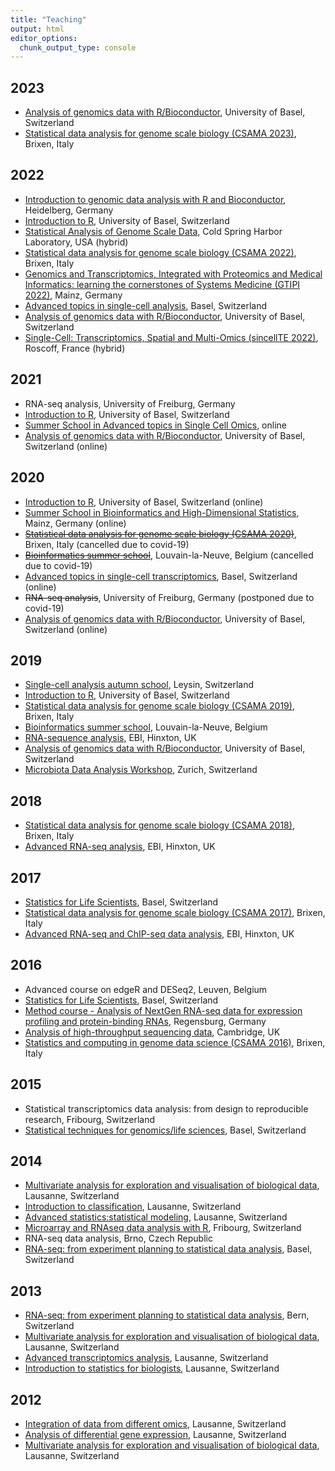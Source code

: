```yaml
---
title: "Teaching"
output: html
editor_options: 
  chunk_output_type: console
---
```


## 2023

-   [Analysis of genomics data with R/Bioconductor](https://ivanek.github.io/analysisOfGenomicsDataWithR/), University of Basel, Switzerland
-   [Statistical data analysis for genome scale biology (CSAMA 2023)](https://csama2023.bioconductor.eu/), Brixen, Italy

## 2022

-   [Introduction to genomic data analysis with R and Bioconductor](https://bioconductor.github.io/2022-09-12-BiocIntro-Heidelberg/), Heidelberg, Germany
-   [Introduction to R](https://ivanek.github.io/introductionToR/), University of Basel, Switzerland
-   [Statistical Analysis of Genome Scale Data](https://meetings.cshl.edu/courses.aspx?course=C-data&year=22), Cold Spring Harbor Laboratory, USA (hybrid)
-   [Statistical data analysis for genome scale biology (CSAMA 2022)](https://csama2022.bioconductor.eu/), Brixen, Italy
-   [Genomics and Transcriptomics, Integrated with Proteomics and Medical Informatics: learning the cornerstones of Systems Medicine (GTIPI 2022)](https://imbeimainz.github.io/GTIPI2022/index.html), Mainz, Germany
-   [Advanced topics in single-cell analysis](https://www.sib.swiss/training/course/20220426_ADVSC), Basel, Switzerland
-   [Analysis of genomics data with R/Bioconductor](https://ivanek.github.io/analysisOfGenomicsDataWithR/), University of Basel, Switzerland
-   [Single-Cell: Transcriptomics, Spatial and Multi-Omics (sincellTE 2022)](https://www.france-bioinformatique.fr/formation/single-cell-2022/), Roscoff, France (hybrid)

## 2021

-   RNA-seq analysis, University of Freiburg, Germany
-   [Introduction to R](https://ivanek.github.io/introductionToR/), University of Basel, Switzerland
-   [Summer School in Advanced topics in Single Cell Omics](https://nbisweden.github.io/single-cell_sib_scilifelab_2021/README.html), online
-   [Analysis of genomics data with R/Bioconductor](https://ivanek.github.io/analysisOfGenomicsDataWithR/), University of Basel, Switzerland (online)

## 2020

-   [Introduction to R](https://ivanek.github.io/introductionToR/), University of Basel, Switzerland (online)
-   [Summer School in Bioinformatics and High-Dimensional Statistics](http://www3.unimedizin-mainz.de/transmed/training-program/training-in-scientific-skills/summer-school-in-bioinformatics-and-high-dimensional-statistics.html), Mainz, Germany (online)
-   [~~Statistical data analysis for genome scale biology (CSAMA 2020)~~](https://www.huber.embl.de/csama2020/#home), Brixen, Italy (cancelled due to covid-19)
-   [~~Bioinformatics summer school~~](https://uclouvain-cbio.github.io/BSS2020/), Louvain-la-Neuve, Belgium (cancelled due to covid-19)
-   [Advanced topics in single-cell transcriptomics](https://www.sib.swiss/training/course/2020-05-adv-scrna), Basel, Switzerland (online)
-   ~~RNA-seq analysis~~, University of Freiburg, Germany (postponed due to covid-19)
-   [Analysis of genomics data with R/Bioconductor](https://ivanek.github.io/analysisOfGenomicsDataWithR/), University of Basel, Switzerland (online)

## 2019

-   [Single-cell analysis autumn school](https://nbisweden.github.io/single-cell_sib_scilifelab/README.html), Leysin, Switzerland
-   [Introduction to R](https://ivanek.github.io/introductionToR/), University of Basel, Switzerland
-   [Statistical data analysis for genome scale biology (CSAMA 2019)](https://www.huber.embl.de/csama2019/#home), Brixen, Italy
-   [Bioinformatics summer school](https://uclouvain-cbio.github.io/BSS2019/), Louvain-la-Neuve, Belgium
-   [RNA-sequence analysis](https://www.ebi.ac.uk/training/events/2019/rna-sequence-analysis), EBI, Hinxton, UK
-   [Analysis of genomics data with R/Bioconductor](https://ivanek.github.io/analysisOfGenomicsDataWithR/), University of Basel, Switzerland
-   [Microbiota Data Analysis Workshop](http://gdc-mda.ethz.ch/MDA19/program.html), Zurich, Switzerland

## 2018

-   [Statistical data analysis for genome scale biology (CSAMA 2018)](http://www-huber.embl.de/csama2018/#home), Brixen, Italy
-   [Advanced RNA-seq analysis](https://www.ebi.ac.uk/training/events/2018/advanced-rna-seq-analysis), EBI, Hinxton, UK

## 2017

-   [Statistics for Life Scientists](https://www.sib.swiss/training/course/stats-basel2017), Basel, Switzerland
-   [Statistical data analysis for genome scale biology (CSAMA 2017)](http://www.huber.embl.de/csama2017/#home), Brixen, Italy
-   [Advanced RNA-seq and ChIP-seq data analysis](http://www.ebi.ac.uk/training/events/2017/advanced-rna-seq-and-chip-seq-data-analysis-1), EBI, Hinxton, UK

## 2016

-   Advanced course on edgeR and DESeq2, Leuven, Belgium
-   [Statistics for Life Scientists](http://edu.isb-sib.ch/course/view.php?id=269), Basel, Switzerland
-   [Method course - Analysis of NextGen RNA-seq data for expression profiling and protein-binding RNAs](http://www.uni-regensburg.de/medicine/statistical-bioinformatics/method-course-oct-16/program/index.html), Regensburg, Germany
-   [Analysis of high-throughput sequencing data](http://events.embo.org/16-htp-seq/), Cambridge, UK
-   [Statistics and computing in genome data science (CSAMA 2016)](http://www.huber.embl.de/csama2016/about/), Brixen, Italy

## 2015

-   Statistical transcriptomics data analysis: from design to reproducible research, Fribourg, Switzerland
-   [Statistical techniques for genomics/life sciences](http://edu.isb-sib.ch/course/view.php?id=189), Basel, Switzerland

## 2014

-   [Multivariate analysis for exploration and visualisation of biological data](http://edu.isb-sib.ch/course/view.php?id=187), Lausanne, Switzerland
-   [Introduction to classification](http://edu.isb-sib.ch/course/view.php?id=186), Lausanne, Switzerland
-   [Advanced statistics:statistical modeling](http://edu.isb-sib.ch/course/view.php?id=177), Lausanne, Switzerland
-   [Microarray and RNAseq data analysis with R](http://edu.isb-sib.ch/course/view.php?id=175), Fribourg, Switzerland
-   RNA-seq data analysis, Brno, Czech Republic
-   [RNA-seq: from experiment planning to statistical data analysis](http://www.bc2.ch/courses/RNASeqCourseBasel201401/), Basel, Switzerland

## 2013

-   [RNA-seq: from experiment planning to statistical data analysis](http://biologie.cuso.ch/staromics/activities/detail-activity/item/courses/rna-seq-from-experiment-planing-to-statistical-data-analysis/), Bern, Switzerland
-   [Multivariate analysis for exploration and visualisation of biological data](http://edu.isb-sib.ch/course/view.php?id=150), Lausanne, Switzerland
-   [Advanced transcriptomics analysis](http://edu.isb-sib.ch/course/view.php?id=146), Lausanne, Switzerland
-   [Introduction to statistics for biologists](http://edu.isb-sib.ch/course/view.php?id=147), Lausanne, Switzerland

## 2012

-   [Integration of data from different omics](http://edu.isb-sib.ch/course/view.php?id=124), Lausanne, Switzerland
-   [Analysis of differential gene expression](http://edu.isb-sib.ch/course/view.php?id=120), Lausanne, Switzerland
-   [Multivariate analysis for exploration and visualisation of biological data](http://edu.isb-sib.ch/course/view.php?id=121), Lausanne, Switzerland
